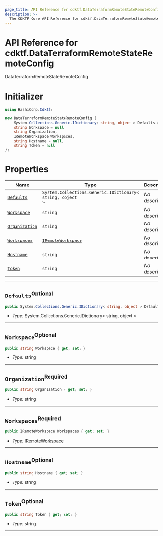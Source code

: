 ```yaml
---
page_title: API Reference for cdktf.DataTerraformRemoteStateRemoteConfig
description: >-
  The CDKTF Core API Reference for cdktf.DataTerraformRemoteStateRemoteConfig.
---
```


<!-- This file is generated through yarn generate-docs -->

# API Reference for cdktf.DataTerraformRemoteStateRemoteConfig

   DataTerraformRemoteStateRemoteConfig <a name="DataTerraformRemoteStateRemoteConfig" id="cdktf.DataTerraformRemoteStateRemoteConfig"></a>
  
  # Initializer <a name="Initializer" id="cdktf.DataTerraformRemoteStateRemoteConfig.Initializer"></a>
  
  ```csharp
  using HashiCorp.Cdktf;
  
  new DataTerraformRemoteStateRemoteConfig {
      System.Collections.Generic.IDictionary< string, object > Defaults = null,
      string Workspace = null,
      string Organization,
      IRemoteWorkspace Workspaces,
      string Hostname = null,
      string Token = null
  };
  ```
  
  # Properties <a name="Properties" id="Properties"></a>
  
  | **Name** | **Type** | **Description** |
  | --- | --- | --- |
  | <code><a href="#cdktf.DataTerraformRemoteStateRemoteConfig.property.defaults">Defaults</a></code> | <code>System.Collections.Generic.IDictionary< string, object ></code> | *No description.* |
  | <code><a href="#cdktf.DataTerraformRemoteStateRemoteConfig.property.workspace">Workspace</a></code> | <code>string</code> | *No description.* |
  | <code><a href="#cdktf.DataTerraformRemoteStateRemoteConfig.property.organization">Organization</a></code> | <code>string</code> | *No description.* |
  | <code><a href="#cdktf.DataTerraformRemoteStateRemoteConfig.property.workspaces">Workspaces</a></code> | <code><a href="#cdktf.IRemoteWorkspace">IRemoteWorkspace</a></code> | *No description.* |
  | <code><a href="#cdktf.DataTerraformRemoteStateRemoteConfig.property.hostname">Hostname</a></code> | <code>string</code> | *No description.* |
  | <code><a href="#cdktf.DataTerraformRemoteStateRemoteConfig.property.token">Token</a></code> | <code>string</code> | *No description.* |
  
  ---
  
  ## `Defaults`<sup>Optional</sup> <a name="Defaults" id="cdktf.DataTerraformRemoteStateRemoteConfig.property.defaults"></a>
  
  ```csharp
  public System.Collections.Generic.IDictionary< string, object > Defaults { get; set; }
  ```
  
  - *Type:* System.Collections.Generic.IDictionary< string, object >
  
  ---
  
  ## `Workspace`<sup>Optional</sup> <a name="Workspace" id="cdktf.DataTerraformRemoteStateRemoteConfig.property.workspace"></a>
  
  ```csharp
  public string Workspace { get; set; }
  ```
  
  - *Type:* string
  
  ---
  
  ## `Organization`<sup>Required</sup> <a name="Organization" id="cdktf.DataTerraformRemoteStateRemoteConfig.property.organization"></a>
  
  ```csharp
  public string Organization { get; set; }
  ```
  
  - *Type:* string
  
  ---
  
  ## `Workspaces`<sup>Required</sup> <a name="Workspaces" id="cdktf.DataTerraformRemoteStateRemoteConfig.property.workspaces"></a>
  
  ```csharp
  public IRemoteWorkspace Workspaces { get; set; }
  ```
  
  - *Type:* <a href="#cdktf.IRemoteWorkspace">IRemoteWorkspace</a>
  
  ---
  
  ## `Hostname`<sup>Optional</sup> <a name="Hostname" id="cdktf.DataTerraformRemoteStateRemoteConfig.property.hostname"></a>
  
  ```csharp
  public string Hostname { get; set; }
  ```
  
  - *Type:* string
  
  ---
  
  ## `Token`<sup>Optional</sup> <a name="Token" id="cdktf.DataTerraformRemoteStateRemoteConfig.property.token"></a>
  
  ```csharp
  public string Token { get; set; }
  ```
  
  - *Type:* string
  
  ---
  
